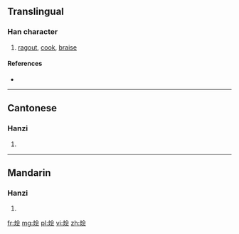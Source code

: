 {{also|燴}}
==Translingual==

===Han character===
{{Han char|rn=86|rad=火|as=06|sn=10|four=|canj=FOMI}}

# [[ragout]], [[cook]], [[braise]]

====References====
* {{Han ref|kx=0671.081|hdz=32200.120|uh=70E9|ud=28905}}

----

==Cantonese==

===Hanzi===
{{yue-hanzi|jyut=wui6|y=wui6|tra=燴}}

# {{defn|lang=yue|sort=火06}}

----

==Mandarin==

===Hanzi===
{{cmn-hanzi|tra=燴|pin=[[huì]] ([[hui4]])|wg=hui<sup>4</sup>}}

# {{defn|lang=cmn|sort=火06}}

[[fr:烩]]
[[mg:烩]]
[[pl:烩]]
[[vi:烩]]
[[zh:烩]]